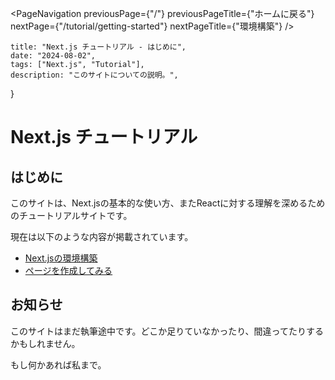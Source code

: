

<PageNavigation 
    previousPage={"/"} 
    previousPageTitle={"ホームに戻る"} 
    nextPage={"/tutorial/getting-started"}
    nextPageTitle={"環境構築"}
/>

    title: "Next.js チュートリアル - はじめに",
    date: "2024-08-02",
    tags: ["Next.js", "Tutorial"],
    description: "このサイトについての説明。",
}


# Next.js チュートリアル

## はじめに

このサイトは、Next.jsの基本的な使い方、またReactに対する理解を深めるためのチュートリアルサイトです。

現在は以下のような内容が掲載されています。

- [Next.jsの環境構築](/tutorial/getting-started)
- [ページを作成してみる](/tutorial/page-creation)

## お知らせ

このサイトはまだ執筆途中です。どこか足りていなかったり、間違ってたりするかもしれません。

もし何かあれば私まで。
